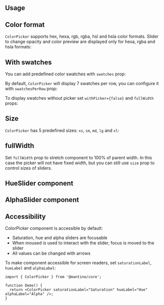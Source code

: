 

## Usage

<Demo data={ColorPickerDemos.usage} />

## Color format

`ColorPicker` supports hex, hexa, rgb, rgba, hsl and hsla color formats.
Slider to change opacity and color preview are displayed only for hexa, rgba and hsla formats:

<Demo data={ColorPickerDemos.formatsConfigurator} />

## With swatches

You can add predefined color swatches with `swatches` prop:

<Demo data={ColorPickerDemos.swatches} />

By default, `ColorPicker` will display 7 swatches per row, you can configure it with `swatchesPerRow` prop:

<Demo data={ColorPickerDemos.swatchesConfigurator} />

To display swatches without picker set `withPicker={false}` and `fullWidth` props:

<Demo data={ColorPickerDemos.swatchesOnly} />

## Size

`ColorPicker` has 5 predefined sizes: `xs`, `sm`, `md`, `lg` and `xl`:

<Demo data={ColorPickerDemos.sizeConfigurator} />

## fullWidth

Set `fullWidth` prop to stretch component to 100% of parent width. In this case the picker will not
have fixed width, but you can still use `size` prop to control sizes of sliders.

<Demo data={ColorPickerDemos.fullWidth} />

<StylesApiSelectors component="ColorPicker" />

<Demo data={ColorPickerDemos.stylesApi} />

## HueSlider component

<Demo data={ColorPickerDemos.hueSlider} />

## AlphaSlider component

<Demo data={ColorPickerDemos.alphaSlider} />

## Accessibility

ColorPicker component is accessible by default:

- Saturation, hue and alpha sliders are focusable
- When moused is used to interact with the slider, focus is moved to the slider
- All values can be changed with arrows

To make component accessible for screen readers, set `saturationLabel`, `hueLabel` and `alphaLabel`:

```tsx
import { ColorPicker } from '@mantine/core';

function Demo() {
  return <ColorPicker saturationLabel="Saturation" hueLabel="Hue" alphaLabel="Alpha" />;
}
```
